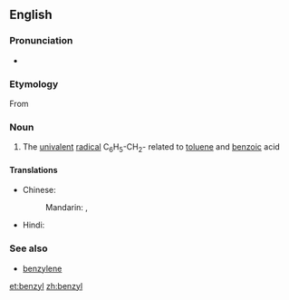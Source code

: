 ==English==

===Pronunciation===
* {{audio|en-us-benzyl.ogg|Audio (US)}}

===Etymology===
From {{confix|benz|yl}}

===Noun===
{{en-noun}}

# {{organic chemistry|especially in combination}} The [[univalent]] [[radical]] C<sub>6</sub>H<sub>5</sub>-CH<sub>2</sub>- related to [[toluene]] and [[benzoic]] acid

====Translations====
{{trans-top|chemical compound}}
* Chinese:
*: Mandarin: {{t|cmn|苄|tr=biàn|sc=Hani}}, {{t|cmn|苄基|tr=biànjī|sc=Hani}}
{{trans-mid}}
* Hindi: {{t-|hi|धूपल|tr=dhoopal|sc=Deva}}
{{trans-bottom}}

===See also===
* [[benzylene]]

[[et:benzyl]]
[[zh:benzyl]]